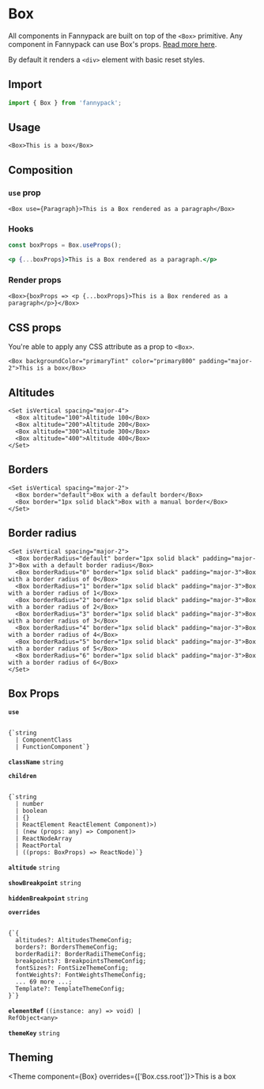 
# Box

All components in Fannypack are built on top of the `<Box>` primitive. Any component in Fannypack can use Box's props. [Read more here](https://reakit.io/docs/box/).

By default it renders a `<div>` element with basic reset styles.

## Import

```js
import { Box } from 'fannypack';
```

## Usage

```jsx-live
<Box>This is a box</Box>
```

## Composition

### `use` prop

```jsx-live
<Box use={Paragraph}>This is a Box rendered as a paragraph</Box>
```

### Hooks

```jsx
const boxProps = Box.useProps();

<p {...boxProps}>This is a Box rendered as a paragraph.</p>
```

### Render props

```jsx-live
<Box>{boxProps => <p {...boxProps}>This is a Box rendered as a paragraph</p>}</Box>
```

## CSS props

You're able to apply any CSS attribute as a prop to `<Box>`.

```jsx-live
<Box backgroundColor="primaryTint" color="primary800" padding="major-2">This is a box</Box>
```

## Altitudes

```jsx-live
<Set isVertical spacing="major-4">
  <Box altitude="100">Altitude 100</Box>
  <Box altitude="200">Altitude 200</Box>
  <Box altitude="300">Altitude 300</Box>
  <Box altitude="400">Altitude 400</Box>
</Set>
```

## Borders

```jsx-live
<Set isVertical spacing="major-2">
  <Box border="default">Box with a default border</Box>
  <Box border="1px solid black">Box with a manual border</Box>
</Set>
```

## Border radius

```jsx-live
<Set isVertical spacing="major-2">
  <Box borderRadius="default" border="1px solid black" padding="major-3">Box with a default border radius</Box>
  <Box borderRadius="0" border="1px solid black" padding="major-3">Box with a border radius of 0</Box>
  <Box borderRadius="1" border="1px solid black" padding="major-3">Box with a border radius of 1</Box>
  <Box borderRadius="2" border="1px solid black" padding="major-3">Box with a border radius of 2</Box>
  <Box borderRadius="3" border="1px solid black" padding="major-3">Box with a border radius of 3</Box>
  <Box borderRadius="4" border="1px solid black" padding="major-3">Box with a border radius of 4</Box>
  <Box borderRadius="5" border="1px solid black" padding="major-3">Box with a border radius of 5</Box>
  <Box borderRadius="6" border="1px solid black" padding="major-3">Box with a border radius of 6</Box>
</Set>
```

## Box Props

<!-- Automatically generated -->

**<Code marginRight="major-1">use</Code>**  

<Code isBlock palette="primary" fontSize="150" padding="minor-1" marginBottom="major-2">
{`string
  | ComponentClass<any, any>
  | FunctionComponent<any>`}
</Code>

<Box marginBottom="major-4" />

**<Code marginRight="major-1">className</Code>** <Code fontSize="150" palette="primary">string</Code> 

<Box marginBottom="major-4" />

**<Code marginRight="major-1">children</Code>**  

<Code isBlock palette="primary" fontSize="150" padding="minor-1" marginBottom="major-2">
{`string
  | number
  | boolean
  | {}
  | ReactElement<any, string
  | ((props: any) => ReactElement<any, string
  | ...
  | (new (props: any) => Component<any, any, any>)>)
  | (new (props: any) => Component<any, any, any>)>
  | ReactNodeArray
  | ReactPortal
  | ((props: BoxProps) => ReactNode)`}
</Code>

<Box marginBottom="major-4" />

**<Code marginRight="major-1">altitude</Code>** <Code fontSize="150" palette="primary">string</Code> 

<Box marginBottom="major-4" />

**<Code marginRight="major-1">showBreakpoint</Code>** <Code fontSize="150" palette="primary">string</Code> 

<Box marginBottom="major-4" />

**<Code marginRight="major-1">hiddenBreakpoint</Code>** <Code fontSize="150" palette="primary">string</Code> 

<Box marginBottom="major-4" />

**<Code marginRight="major-1">overrides</Code>**  

<Code isBlock palette="primary" fontSize="150" padding="minor-1" marginBottom="major-2">
{`{
  altitudes?: AltitudesThemeConfig;
  borders?: BordersThemeConfig;
  borderRadii?: BorderRadiiThemeConfig;
  breakpoints?: BreakpointsThemeConfig;
  fontSizes?: FontSizeThemeConfig;
  fontWeights?: FontWeightsThemeConfig;
  ... 69 more ...;
  Template?: TemplateThemeConfig;
}`}
</Code>

<Box marginBottom="major-4" />

**<Code marginRight="major-1">elementRef</Code>** <Code fontSize="150" palette="primary">((instance: any) =&#62; void) | RefObject&#60;any&#62;</Code> 

<Box marginBottom="major-4" />

**<Code marginRight="major-1">themeKey</Code>** <Code fontSize="150" palette="primary">string</Code> 

<Box marginBottom="major-4" />

## Theming

<Theme component={Box} overrides={['Box.css.root']}>This is a box</Theme>
